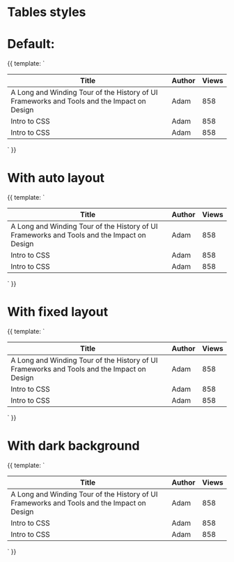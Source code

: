 
<Meta title="Styles/Tables" />

# Tables styles

# Default:

<Preview>
  <Story name="Default">
    {{
      template: `
      <div class="flex justify-center items-center h-screen font-lato">
        <table class="">
          <thead>
            <tr>
              <th>Title</th>
              <th>Author</th>
              <th>Views</th>
            </tr>
          </thead>
          <tbody>
            <tr>
              <td>A Long and Winding Tour of the History of UI Frameworks and Tools and the Impact on Design</td>
              <td>Adam</td>
              <td>858</td>
            </tr>
            <tr>
              <td>Intro to CSS</td>
              <td>Adam</td>
              <td>858</td>
            </tr>
            <tr>
              <td>Intro to CSS</td>
              <td>Adam</td>
              <td>858</td>
            </tr>
          </tbody>
        </table>
      </div>
      `
    }}
  </Story>
</Preview>

# With auto layout

<Preview>
  <Story name="With auto layout">
    {{
      template: `
      <div class="flex justify-center items-center h-screen font-lato">
        <table class="table-auto">
          <thead>
            <tr>
              <th>Title</th>
              <th>Author</th>
              <th>Views</th>
            </tr>
          </thead>
          <tbody>
            <tr>
              <td>A Long and Winding Tour of the History of UI Frameworks and Tools and the Impact on Design</td>
              <td>Adam</td>
              <td>858</td>
            </tr>
            <tr>
              <td>Intro to CSS</td>
              <td>Adam</td>
              <td>858</td>
            </tr>
            <tr>
              <td>Intro to CSS</td>
              <td>Adam</td>
              <td>858</td>
            </tr>
          </tbody>
        </table>
      </div>
      `
    }}
  </Story>
</Preview>

# With fixed layout

<Preview>
  <Story name="With fixed layout">
    {{
      template: `
      <div class="flex justify-center items-center h-screen font-lato">
        <table class="table-fixed">
          <thead>
            <tr>
              <th class="w-1/2">Title</th>
              <th class="w-1/2">Author</th>
              <th class="w-1/2">Views</th>
            </tr>
          </thead>
          <tbody>
            <tr>
              <td>A Long and Winding Tour of the History of UI Frameworks and Tools and the Impact on Design</td>
              <td>Adam</td>
              <td>858</td>
            </tr>
            <tr>
              <td>Intro to CSS</td>
              <td>Adam</td>
              <td>858</td>
            </tr>
            <tr>
              <td>Intro to CSS</td>
              <td>Adam</td>
              <td>858</td>
            </tr>
          </tbody>
        </table>
      </div>
      `
    }}
  </Story>
</Preview>

# With dark background

<Preview>
  <Story name="With dark background">
    {{
      template: `
      <div class="flex justify-center items-center h-screen font-lato bg-gray-600">
        <table class="table-fixed">
          <thead>
            <tr>
              <th class="w-1/2">Title</th>
              <th class="w-1/2">Author</th>
              <th class="w-1/2">Views</th>
            </tr>
          </thead>
          <tbody>
            <tr>
              <td>A Long and Winding Tour of the History of UI Frameworks and Tools and the Impact on Design</td>
              <td>Adam</td>
              <td>858</td>
            </tr>
            <tr>
              <td>Intro to CSS</td>
              <td>Adam</td>
              <td>858</td>
            </tr>
            <tr>
              <td>Intro to CSS</td>
              <td>Adam</td>
              <td>858</td>
            </tr>
          </tbody>
        </table>
      </div>
      `
    }}
  </Story>
</Preview>
